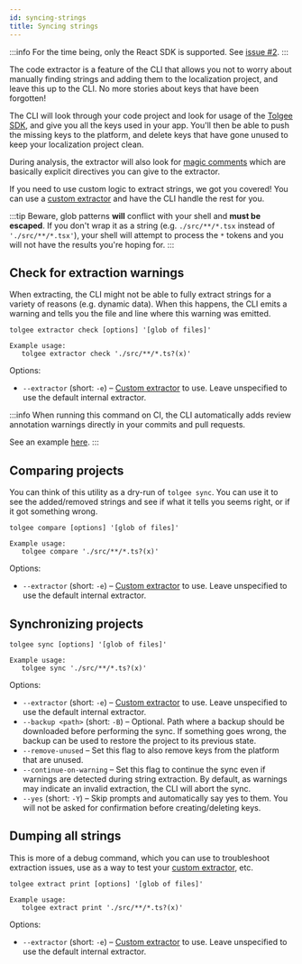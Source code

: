 ```yaml
---
id: syncing-strings
title: Syncing strings
---
```


:::info
For the time being, only the React SDK is supported. See [issue #2](https://github.com/tolgee/tolgee-cli/issues/2).
:::

The code extractor is a feature of the CLI that allows you not to worry about manually finding strings and adding them
to the localization project, and leave this up to the CLI. No more stories about keys that have been forgotten!

The CLI will look through your code project and look for usage of the [Tolgee SDK](/js-sdk), and give you all the keys
used in your app. You'll then be able to push the missing keys to the platform, and delete keys that have gone unused
to keep your localization project clean.

During analysis, the extractor will also look for [magic comments](/tolgee-cli/extraction/magic-comments) which are
basically explicit directives you can give to the extractor.

If you need to use custom logic to extract strings, we got you covered! You can use a [custom extractor](/tolgee-cli/extraction/custom-extractor)
and have the CLI handle the rest for you.

:::tip
Beware, glob patterns **will** conflict with your shell and **must be escaped**. If you don't wrap it as a string
(e.g. `./src/**/*.tsx` instead of `'./src/**/*.tsx'`), your shell will attempt to process the `*` tokens and you will
not have the results you're hoping for.
:::

## Check for extraction warnings

When extracting, the CLI might not be able to fully extract strings for a variety of reasons (e.g. dynamic data). When
this happens, the CLI emits a warning and tells you the file and line where this warning was emitted.

```
tolgee extractor check [options] '[glob of files]'

Example usage:
   tolgee extractor check './src/**/*.ts?(x)'
```

Options:

- `--extractor` (short: `-e`) – [Custom extractor](/tolgee-cli/extraction/custom-extractor) to use. Leave unspecified
  to use the default internal extractor.

:::info
When running this command on CI, the CLI automatically adds review annotation warnings directly in your commits and pull requests.

See an example [here](https://github.com/tolgee/tolgee-platform/commit/ddfff41#diff-84dc9ca52993f2d66eda975f622361460f83d659ce6ddf1a0c086e6ca8c328ccR46).
:::

## Comparing projects

You can think of this utility as a dry-run of `tolgee sync`. You can use it to see the added/removed strings and
see if what it tells you seems right, or if it got something wrong.

```
tolgee compare [options] '[glob of files]'

Example usage:
   tolgee compare './src/**/*.ts?(x)'
```

Options:

- `--extractor` (short: `-e`) – [Custom extractor](/tolgee-cli/extraction/custom-extractor) to use. Leave unspecified
  to use the default internal extractor.

## Synchronizing projects

```
tolgee sync [options] '[glob of files]'

Example usage:
   tolgee sync './src/**/*.ts?(x)'
```

Options:

- `--extractor` (short: `-e`) – [Custom extractor](/tolgee-cli/extraction/custom-extractor) to use. Leave unspecified
  to use the default internal extractor.
- `--backup <path>` (short: `-B`) – Optional. Path where a backup should be downloaded before performing the sync.
  If something goes wrong, the backup can be used to restore the project to its previous state.
- `--remove-unused` – Set this flag to also remove keys from the platform that are unused.
- `--continue-on-warning` – Set this flag to continue the sync even if warnings are detected during string extraction.
  By default, as warnings may indicate an invalid extraction, the CLI will abort the sync.
- `--yes` (short: `-Y`) – Skip prompts and automatically say yes to them. You will not be asked for confirmation before
  creating/deleting keys.

## Dumping all strings

This is more of a debug command, which you can use to troubleshoot extraction issues, use as a way to test your
[custom extractor](/tolgee-cli/extraction/custom-extractor), etc.

```
tolgee extract print [options] '[glob of files]'

Example usage:
   tolgee extract print './src/**/*.ts?(x)'
```

Options:

- `--extractor` (short: `-e`) – [Custom extractor](/tolgee-cli/extraction/custom-extractor) to use. Leave unspecified
  to use the default internal extractor.
